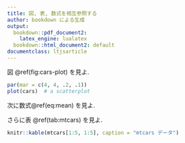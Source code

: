 ```yaml
---
title: 図, 表, 数式を相互参照する
author: bookdown による生成
output:
  bookdown::pdf_document2:
    latex_engine: lualatex
  bookdown::html_document2: default
documentclass: ltjsarticle
---
```


図 \@ref(fig:cars-plot) を見よ.

```r
par(mar = c(4, 4, .2, .1))
plot(cars)  # a scatterplot
```

次に数式\@ref(eq:mean) を見よ.

\begin{equation}
\bar{X} = \frac{\sum_{i=1}^n X_i}{n} (\#eq:mean)
\end{equation}

さらに表 \@ref(tab:mtcars) を見よ.

```r
knitr::kable(mtcars[1:5, 1:5], caption = "mtcars データ")
```
